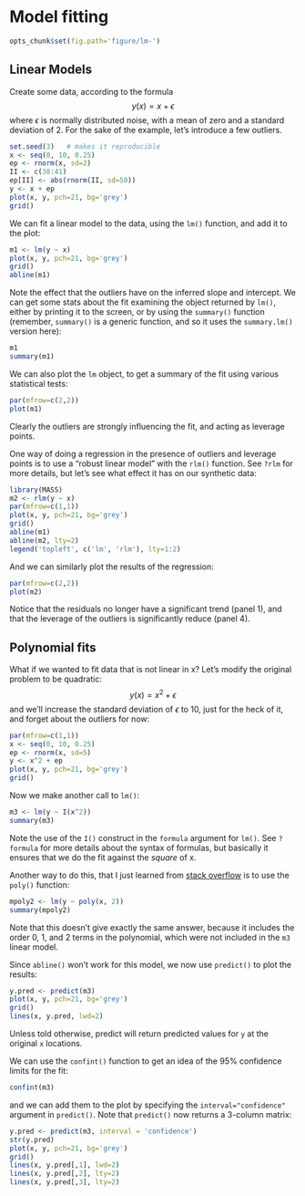 # Model fitting

```r
opts_chunk$set(fig.path='figure/lm-')
```

## Linear Models

Create some data, according to the formula
$$
y(x) = x + \epsilon
$$
where $\epsilon$ is normally distributed noise, with a mean of zero and a standard deviation of 2. For the sake of the example, let's introduce a few outliers.

```r
set.seed(3)   # makes it reproducible
x <- seq(0, 10, 0.25)
ep <- rnorm(x, sd=2)
II <- c(38:41)
ep[II] <- abs(rnorm(II, sd=50))
y <- x + ep
plot(x, y, pch=21, bg='grey')
grid()
```

We can fit a linear model to the data, using the `lm()` function, and add it to the plot:
```r
m1 <- lm(y ~ x)
plot(x, y, pch=21, bg='grey')
grid()
abline(m1)
```
Note the effect that the outliers have on the inferred slope and intercept. We can get some stats about the fit examining the object returned by `lm()`, either by printing it to the screen, or by using the `summary()` function (remember, `summary()` is a generic function, and so it uses the `summary.lm()` version here):
```r
m1
summary(m1)
```

We can also plot the `lm` object, to get a summary of the fit using various statistical tests:
```r
par(mfrow=c(2,2))
plot(m1)
```
Clearly the outliers are strongly influencing the fit, and acting as leverage points.

One way of doing a regression in the presence of outliers and leverage points is to use a "robust linear model" with the `rlm()` function. See `?rlm` for more details, but let's see what effect it has on our synthetic data:
```r
library(MASS)
m2 <- rlm(y ~ x)
par(mfrow=c(1,1))
plot(x, y, pch=21, bg='grey')
grid()
abline(m1)
abline(m2, lty=2)
legend('topleft', c('lm', 'rlm'), lty=1:2)
```

And we can similarly plot the results of the regression:
```r
par(mfrow=c(2,2))
plot(m2)
```
Notice that the residuals no longer have a significant trend (panel 1), and that the leverage of the outliers is significantly reduce (panel 4).


## Polynomial fits

What if we wanted to fit data that is not linear in x? Let's modify the original problem to be quadratic:
$$
y(x) = x^2 + \epsilon
$$
and we'll increase the standard deviation of $\epsilon$ to 10, just for the heck of it, and forget about the outliers for now:
```r
par(mfrow=c(1,1))
x <- seq(0, 10, 0.25)
ep <- rnorm(x, sd=5)
y <- x^2 + ep
plot(x, y, pch=21, bg='grey')
grid()
```
Now we make another call to `lm()`:
```r
m3 <- lm(y ~ I(x^2))
summary(m3)
```
Note the use of the `I()` construct in the `formula` argument for `lm()`. See `?formula` for more details about the syntax of formulas, but basically it ensures that we do the fit against the *square* of x.

Another way to do this, that I just learned from [stack overflow](http://stackoverflow.com/questions/3822535/fitting-polynomial-model-to-data-in-r) is to use the `poly()` function:
```r
mpoly2 <- lm(y ~ poly(x, 2))
summary(mpoly2)
```
Note that this doesn't give exactly the same answer, because it includes the order 0, 1, and 2 terms in the polynomial, which were not included in the `m3` linear model.

Since `abline()` won't work for this model, we now use `predict()` to plot the results:
```r
y.pred <- predict(m3)
plot(x, y, pch=21, bg='grey')
grid()
lines(x, y.pred, lwd=2)
```
Unless told otherwise, predict will return predicted values for `y` at the original `x` locations.

We can use the `confint()` function to get an idea of the 95% confidence limits for the fit:
```r
confint(m3)
```
and we can add them to the plot by specifying the `interval="confidence"` argument in `predict()`. Note that `predict()` now returns a 3-column matrix:
```r
y.pred <- predict(m3, interval = 'confidence')
str(y.pred)
plot(x, y, pch=21, bg='grey')
grid()
lines(x, y.pred[,1], lwd=2)
lines(x, y.pred[,2], lty=2)
lines(x, y.pred[,3], lty=2)
```










